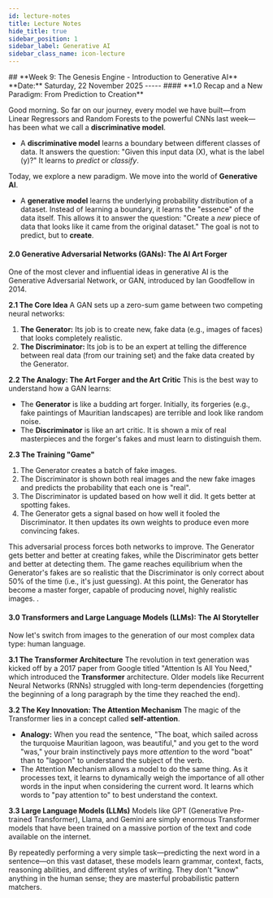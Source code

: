 ```yaml
---
id: lecture-notes 
title: Lecture Notes
hide_title: true
sidebar_position: 1
sidebar_label: Generative AI
sidebar_class_name: icon-lecture
---
```


<ModuleBanner />
## **Week 9: The Genesis Engine - Introduction to Generative AI**
**Date:** Saturday, 22 November 2025
-----
#### **1.0 Recap and a New Paradigm: From Prediction to Creation**

Good morning. So far on our journey, every model we have built—from Linear Regressors and Random Forests to the powerful CNNs last week—has been what we call a **discriminative model**.

* A **discriminative model** learns a boundary between different classes of data. It answers the question: "Given this input data (X), what is the label (y)?" It learns to *predict* or *classify*.

Today, we explore a new paradigm. We move into the world of **Generative AI**.

* A **generative model** learns the underlying probability distribution of a dataset. Instead of learning a boundary, it learns the "essence" of the data itself. This allows it to answer the question: "Create a *new* piece of data that looks like it came from the original dataset." The goal is not to predict, but to **create**.

#### **2.0 Generative Adversarial Networks (GANs): The AI Art Forger**

One of the most clever and influential ideas in generative AI is the Generative Adversarial Network, or GAN, introduced by Ian Goodfellow in 2014.

**2.1 The Core Idea**
A GAN sets up a zero-sum game between two competing neural networks:

1.  **The Generator:** Its job is to create new, fake data (e.g., images of faces) that looks completely realistic.
2.  **The Discriminator:** Its job is to be an expert at telling the difference between real data (from our training set) and the fake data created by the Generator.

**2.2 The Analogy: The Art Forger and the Art Critic**
This is the best way to understand how a GAN learns:

* The **Generator** is like a budding art forger. Initially, its forgeries (e.g., fake paintings of Mauritian landscapes) are terrible and look like random noise.
* The **Discriminator** is like an art critic. It is shown a mix of real masterpieces and the forger's fakes and must learn to distinguish them.

**2.3 The Training "Game"**

1.  The Generator creates a batch of fake images.
2.  The Discriminator is shown both real images and the new fake images and predicts the probability that each one is "real".
3.  The Discriminator is updated based on how well it did. It gets better at spotting fakes.
4.  The Generator gets a signal based on how well it fooled the Discriminator. It then updates its own weights to produce even more convincing fakes.

This adversarial process forces both networks to improve. The Generator gets better and better at creating fakes, while the Discriminator gets better and better at detecting them. The game reaches equilibrium when the Generator's fakes are so realistic that the Discriminator is only correct about 50% of the time (i.e., it's just guessing). At this point, the Generator has become a master forger, capable of producing novel, highly realistic images. .

#### **3.0 Transformers and Large Language Models (LLMs): The AI Storyteller**

Now let's switch from images to the generation of our most complex data type: human language.

**3.1 The Transformer Architecture**
The revolution in text generation was kicked off by a 2017 paper from Google titled "Attention Is All You Need," which introduced the **Transformer** architecture. Older models like Recurrent Neural Networks (RNNs) struggled with long-term dependencies (forgetting the beginning of a long paragraph by the time they reached the end).

**3.2 The Key Innovation: The Attention Mechanism**
The magic of the Transformer lies in a concept called **self-attention**.

* **Analogy:** When you read the sentence, "The boat, which sailed across the turquoise Mauritian lagoon, was beautiful," and you get to the word "was," your brain instinctively pays more *attention* to the word "boat" than to "lagoon" to understand the subject of the verb.
* The Attention Mechanism allows a model to do the same thing. As it processes text, it learns to dynamically weigh the importance of all other words in the input when considering the current word. It learns which words to "pay attention to" to best understand the context.

**3.3 Large Language Models (LLMs)**
Models like GPT (Generative Pre-trained Transformer), Llama, and Gemini are simply enormous Transformer models that have been trained on a massive portion of the text and code available on the internet.

By repeatedly performing a very simple task—predicting the next word in a sentence—on this vast dataset, these models learn grammar, context, facts, reasoning abilities, and different styles of writing. They don't "know" anything in the human sense; they are masterful probabilistic pattern matchers.

